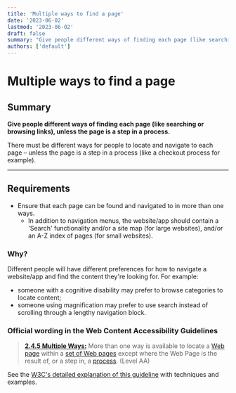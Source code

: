 ```yaml
---
title: 'Multiple ways to find a page'
date: '2023-06-02'
lastmod: '2023-06-02'
draft: false
summary: "Give people different ways of finding each page (like searching or browsing links), unless the page is a step in a process."
authors: ['default']
---
```


# Multiple ways to find a page

## Summary

**Give people different ways of finding each page (like searching or browsing links), unless the page is a step in a process.**

There must be different ways for people to locate and navigate to each page – unless the page is a step in a process (like a checkout process for example).

---

## Requirements

* Ensure that each page can be found and navigated to in more than one ways.
  * In addition to navigation menus, the website/app should contain a 'Search' functionality and/or a site map (for large websites), and/or an A-Z index of pages (for small websites).

### Why?

Different people will have different preferences for how to navigate a website/app and find the content they're looking for. For example:
* someone with a cognitive disability may prefer to browse categories to locate content;
* someone using magnification may prefer to use search instead of scrolling through a lengthy navigation block.

### Official wording in the Web Content Accessibility Guidelines

> [**2.4.5 Multiple Ways:**](https://www.w3.org/TR/UNDERSTANDING-WCAG20/navigation-mechanisms-mult-loc.html) More than one way is available to locate a [Web page](https://www.w3.org/TR/UNDERSTANDING-WCAG20/navigation-mechanisms-mult-loc.html#webpagedef) within a [set of Web pages](https://www.w3.org/TR/UNDERSTANDING-WCAG20/navigation-mechanisms-mult-loc.html#set-of-web-pagesdef) except where the Web Page is the result of, or a step in, a [process](https://www.w3.org/TR/UNDERSTANDING-WCAG20/navigation-mechanisms-mult-loc.html#processdef). (Level AA)

See the [W3C's detailed explanation of this guideline](https://www.w3.org/TR/UNDERSTANDING-WCAG20/navigation-mechanisms-mult-loc.html) with techniques and examples.
